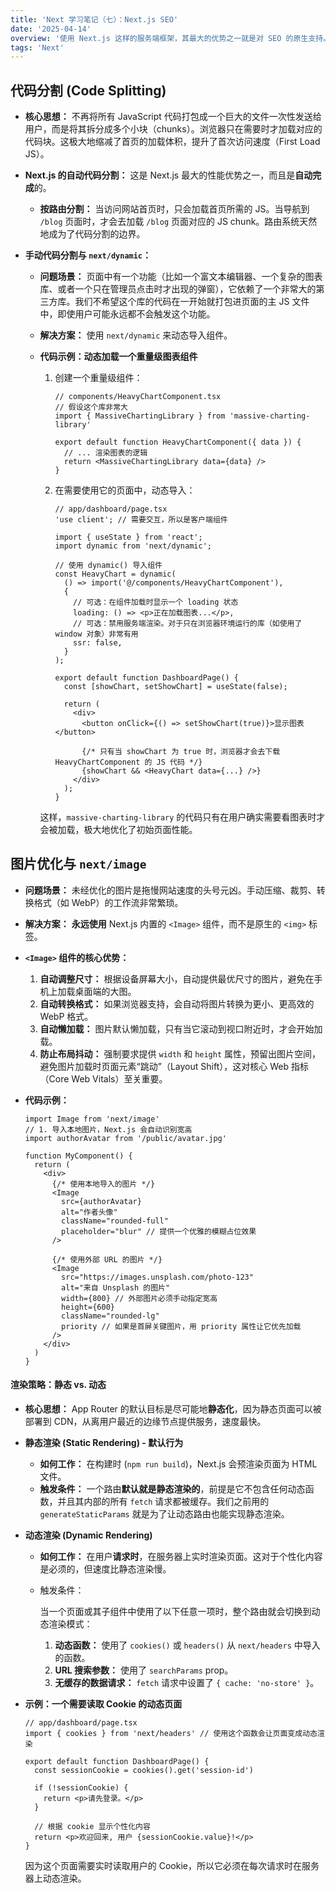 ```yaml
---
title: 'Next 学习笔记（七）：Next.js SEO'
date: '2025-04-14'
overview: '使用 Next.js 这样的服务端框架，其最大的优势之一就是对 SEO 的原生支持。这篇笔记将记录 App Router 中管理 SEO 元数据的现代方法。'
tags: 'Next'
---
```


## 代码分割 (Code Splitting)

- **核心思想：** 不再将所有 JavaScript 代码打包成一个巨大的文件一次性发送给用户，而是将其拆分成多个小块（chunks）。浏览器只在需要时才加载对应的代码块。这极大地缩减了首页的加载体积，提升了首次访问速度（First Load JS）。

- **Next.js 的自动代码分割：** 这是 Next.js 最大的性能优势之一，而且是**自动完成**的。

  - **按路由分割：** 当访问网站首页时，只会加载首页所需的 JS。当导航到 `/blog` 页面时，才会去加载 `/blog` 页面对应的 JS chunk。路由系统天然地成为了代码分割的边界。

- **手动代码分割与 `next/dynamic`：**

  - **问题场景：** 页面中有一个功能（比如一个富文本编辑器、一个复杂的图表库、或者一个只在管理员点击时才出现的弹窗），它依赖了一个非常大的第三方库。我们不希望这个库的代码在一开始就打包进页面的主 JS 文件中，即使用户可能永远都不会触发这个功能。

  - **解决方案：** 使用 `next/dynamic` 来动态导入组件。

  - **代码示例：动态加载一个重量级图表组件**

    1. 创建一个重量级组件：

       ```tsx
       // components/HeavyChartComponent.tsx
       // 假设这个库非常大
       import { MassiveChartingLibrary } from 'massive-charting-library'

       export default function HeavyChartComponent({ data }) {
         // ... 渲染图表的逻辑
         return <MassiveChartingLibrary data={data} />
       }
       ```

    2. 在需要使用它的页面中，动态导入：

       ```tsx
       // app/dashboard/page.tsx
       'use client'; // 需要交互，所以是客户端组件

       import { useState } from 'react';
       import dynamic from 'next/dynamic';

       // 使用 dynamic() 导入组件
       const HeavyChart = dynamic(
         () => import('@/components/HeavyChartComponent'),
         {
           // 可选：在组件加载时显示一个 loading 状态
           loading: () => <p>正在加载图表...</p>,
           // 可选：禁用服务端渲染。对于只在浏览器环境运行的库（如使用了 window 对象）非常有用
           ssr: false,
         }
       );

       export default function DashboardPage() {
         const [showChart, setShowChart] = useState(false);

         return (
           <div>
             <button onClick={() => setShowChart(true)}>显示图表</button>

             {/* 只有当 showChart 为 true 时，浏览器才会去下载 HeavyChartComponent 的 JS 代码 */}
             {showChart && <HeavyChart data={...} />}
           </div>
         );
       }
       ```

    这样，`massive-charting-library` 的代码只有在用户确实需要看图表时才会被加载，极大地优化了初始页面性能。

## 图片优化与 `next/image`

- **问题场景：** 未经优化的图片是拖慢网站速度的头号元凶。手动压缩、裁剪、转换格式（如 WebP）的工作流非常繁琐。

- **解决方案：** **永远使用** Next.js 内置的 `<Image>` 组件，而不是原生的 `<img>` 标签。

- **`<Image>` 组件的核心优势：**

  1. **自动调整尺寸：** 根据设备屏幕大小，自动提供最优尺寸的图片，避免在手机上加载桌面端的大图。
  2. **自动转换格式：** 如果浏览器支持，会自动将图片转换为更小、更高效的 WebP 格式。
  3. **自动懒加载：** 图片默认懒加载，只有当它滚动到视口附近时，才会开始加载。
  4. **防止布局抖动：** 强制要求提供 `width` 和 `height` 属性，预留出图片空间，避免图片加载时页面元素“跳动”（Layout Shift），这对核心 Web 指标（Core Web Vitals）至关重要。

- **代码示例：**

  ```tsx
  import Image from 'next/image'
  // 1. 导入本地图片，Next.js 会自动识别宽高
  import authorAvatar from '/public/avatar.jpg'

  function MyComponent() {
    return (
      <div>
        {/* 使用本地导入的图片 */}
        <Image
          src={authorAvatar}
          alt="作者头像"
          className="rounded-full"
          placeholder="blur" // 提供一个优雅的模糊占位效果
        />

        {/* 使用外部 URL 的图片 */}
        <Image
          src="https://images.unsplash.com/photo-123"
          alt="来自 Unsplash 的图片"
          width={800} // 外部图片必须手动指定宽高
          height={600}
          className="rounded-lg"
          priority // 如果是首屏关键图片，用 priority 属性让它优先加载
        />
      </div>
    )
  }
  ```

#### 渲染策略：静态 vs. 动态

- **核心思想：** App Router 的默认目标是尽可能地**静态化**，因为静态页面可以被部署到 CDN，从离用户最近的边缘节点提供服务，速度最快。

- **静态渲染 (Static Rendering) - 默认行为**

  - **如何工作：** 在构建时 (`npm run build`)，Next.js 会预渲染页面为 HTML 文件。
  - **触发条件：** 一个路由**默认就是静态渲染的**，前提是它不包含任何动态函数，并且其内部的所有 `fetch` 请求都被缓存。我们之前用的 `generateStaticParams` 就是为了让动态路由也能实现静态渲染。

- **动态渲染 (Dynamic Rendering)**

  - **如何工作：** 在用户**请求时**，在服务器上实时渲染页面。这对于个性化内容是必须的，但速度比静态渲染慢。

  - 触发条件：

    当一个页面或其子组件中使用了以下任意一项时，整个路由就会切换到动态渲染模式：

    1. **动态函数：** 使用了 `cookies()` 或 `headers()` 从 `next/headers` 中导入的函数。
    2. **URL 搜索参数：** 使用了 `searchParams` prop。
    3. **无缓存的数据请求：** `fetch` 请求中设置了 `{ cache: 'no-store' }`。

- **示例：一个需要读取 Cookie 的动态页面**

  ```tsx
  // app/dashboard/page.tsx
  import { cookies } from 'next/headers' // 使用这个函数会让页面变成动态渲染

  export default function DashboardPage() {
    const sessionCookie = cookies().get('session-id')

    if (!sessionCookie) {
      return <p>请先登录。</p>
    }

    // 根据 cookie 显示个性化内容
    return <p>欢迎回来, 用户 {sessionCookie.value}!</p>
  }
  ```

  因为这个页面需要实时读取用户的 Cookie，所以它必须在每次请求时在服务器上动态渲染。
